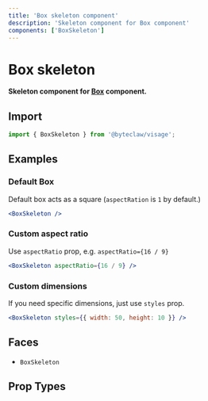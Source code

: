 ```yaml
---
title: 'Box skeleton component'
description: 'Skeleton component for Box component'
components: ['BoxSkeleton']
---
```


# Box skeleton

**Skeleton component for [Box](./box) component.**

## Import

```js transpile=false
import { BoxSkeleton } from '@byteclaw/visage';
```

## Examples

### Default Box

Default box acts as a square (`aspectRation` is `1` by default.)

```jsx live=true
<BoxSkeleton />
```

### Custom aspect ratio

Use `aspectRatio` prop, e.g. `aspectRatio={16 / 9}`

```jsx live=true
<BoxSkeleton aspectRatio={16 / 9} />
```

### Custom dimensions

If you need specific dimensions, just use `styles` prop.

```jsx live=true
<BoxSkeleton styles={{ width: 50, height: 10 }} />
```

## Faces

- `BoxSkeleton`

## Prop Types

<PropTypes component="BoxSkeleton" />
